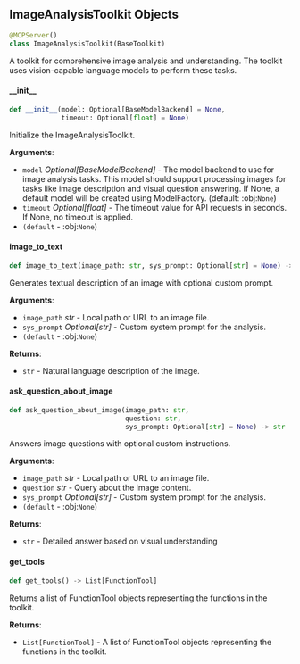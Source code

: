 <a id="camel.toolkits.image_analysis_toolkit"></a>

<a id="camel.toolkits.image_analysis_toolkit.ImageAnalysisToolkit"></a>

## ImageAnalysisToolkit Objects

```python
@MCPServer()
class ImageAnalysisToolkit(BaseToolkit)
```

A toolkit for comprehensive image analysis and understanding.
The toolkit uses vision-capable language models to perform these tasks.

<a id="camel.toolkits.image_analysis_toolkit.ImageAnalysisToolkit.__init__"></a>

#### \_\_init\_\_

```python
def __init__(model: Optional[BaseModelBackend] = None,
             timeout: Optional[float] = None)
```

Initialize the ImageAnalysisToolkit.

**Arguments**:

- `model` _Optional[BaseModelBackend]_ - The model backend to use for
  image analysis tasks. This model should support processing
  images for tasks like image description and visual question
  answering. If None, a default model will be created using
  ModelFactory. (default: :obj:`None`)
- `timeout` _Optional[float]_ - The timeout value for API requests
  in seconds. If None, no timeout is applied.
- `(default` - :obj:`None`)

<a id="camel.toolkits.image_analysis_toolkit.ImageAnalysisToolkit.image_to_text"></a>

#### image\_to\_text

```python
def image_to_text(image_path: str, sys_prompt: Optional[str] = None) -> str
```

Generates textual description of an image with optional custom
prompt.

**Arguments**:

- `image_path` _str_ - Local path or URL to an image file.
- `sys_prompt` _Optional[str]_ - Custom system prompt for the analysis.
- `(default` - :obj:`None`)
  

**Returns**:

- `str` - Natural language description of the image.

<a id="camel.toolkits.image_analysis_toolkit.ImageAnalysisToolkit.ask_question_about_image"></a>

#### ask\_question\_about\_image

```python
def ask_question_about_image(image_path: str,
                             question: str,
                             sys_prompt: Optional[str] = None) -> str
```

Answers image questions with optional custom instructions.

**Arguments**:

- `image_path` _str_ - Local path or URL to an image file.
- `question` _str_ - Query about the image content.
- `sys_prompt` _Optional[str]_ - Custom system prompt for the analysis.
- `(default` - :obj:`None`)
  

**Returns**:

- `str` - Detailed answer based on visual understanding

<a id="camel.toolkits.image_analysis_toolkit.ImageAnalysisToolkit.get_tools"></a>

#### get\_tools

```python
def get_tools() -> List[FunctionTool]
```

Returns a list of FunctionTool objects representing the functions
in the toolkit.

**Returns**:

- `List[FunctionTool]` - A list of FunctionTool objects representing the
  functions in the toolkit.


